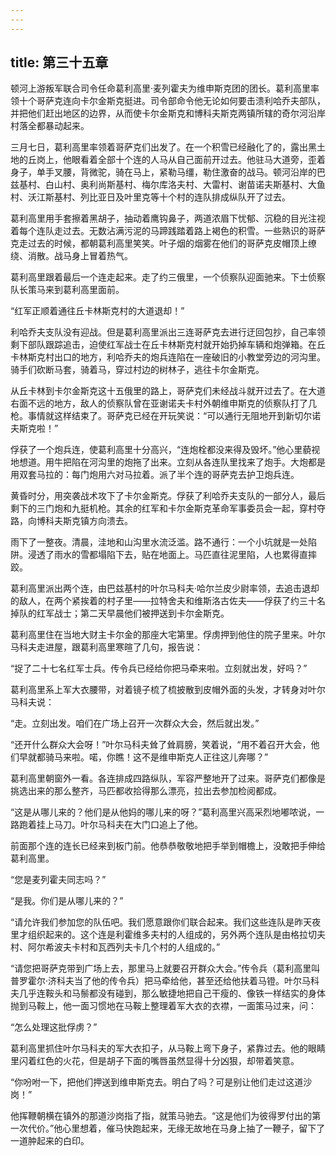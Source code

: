 ```yaml
---
---
---
```

title: 第三十五章
---




顿河上游叛军联合司令任命葛利高里·麦列霍夫为维申斯克团的团长。葛利高里率领十个哥萨克连向卡尔金斯克挺进。司令部命令他无论如何要击溃利哈乔夫部队，并把他们赶出地区的边界，从而使卡尔金斯克和博科夫斯克两镇所辖的奇尔河沿岸村落全都暴动起来。

三月七日，葛利高里率领着哥萨克们出发了。在一个积雪已经融化了的，露出黑土地的丘岗上，他眼看着全部十个连的人马从自己面前开过去。他驻马大道旁，歪着身子，单手叉腰，背微驼，骑在马上，紧勒马缰，勒住激奋的战马。顿河沿岸的巴兹基村、白山村、奥利尚斯基村、梅尔库洛夫村、大雷村、谢苗诺夫斯基村、大鱼村、沃江斯基村、列比亚日及叶里克等十个村的连队排成纵队开了过去。

葛利高里用手套擦着黑胡子，抽动着鹰钩鼻子，两道浓眉下忧郁、沉稳的目光注视着每个连队走过去。无数沾满污泥的马蹄践踏着路上褐色的积雪。一些熟识的哥萨克走过去的时候，都朝葛利高里笑笑。叶子烟的烟雾在他们的哥萨克皮帽顶上缭绕、消散。战马身上冒着热气。

葛利高里跟着最后一个连走起来。走了约三俄里，一个侦察队迎面驰来。下士侦察队长策马来到葛利高里面前。

“红军正顺着通往丘卡林斯克村的大道退却！”

利哈乔夫支队没有迎战。但是葛利高里派出三连哥萨克去进行迂回包抄，自己率领剩下部队跟踪追击，迫使红军战士在丘卡林斯克村就开始扔掉车辆和炮弹箱。在丘卡林斯克村出口的地方，利哈乔夫的炮兵连陷在一座破旧的小教堂旁边的河沟里。骑手们砍断马套，骑着马，穿过村边的树林子，逃往卡尔金斯克。

从丘卡林到卡尔金斯克这十五俄里的路上，哥萨克们未经战斗就开过去了。在大道右面不远的地方，敌人的侦察队曾在亚谢诺夫卡村外朝维申斯克的侦察队打了几枪。事情就这样结束了。哥萨克已经在开玩笑说：“可以通行无阻地开到新切尔诺夫斯克啦！”

俘获了一个炮兵连，使葛利高里十分高兴，“连炮栓都没来得及毁坏。”他心里藐视地想道。用牛把陷在河沟里的炮拖了出来。立刻从各连队里找来了炮手。大炮都是用双套马拉的：每门炮用六对马拉着。派了半个连的哥萨克去护卫炮兵连。

黄昏时分，用突袭战术攻下了卡尔金斯克。俘获了利哈乔夫支队的一部分人，最后剩下的三门炮和九挺机枪。其余的红军和卡尔金斯克革命军事委员会一起，穿村夺路，向博科夫斯克镇方向溃去。

雨下了一整夜。清晨，洼地和山沟里水流泛滥。路不通行：一个小坑就是一处陷阱。浸透了雨水的雪都塌陷下去，贴在地面上。马匹直往泥里陷，人也累得直摔跤。

葛利高里派出两个连，由巴兹基村的叶尔马科夫·哈尔兰皮少尉率领，去追击退却的敌人，在两个紧挨着的村子里——拉特舍夫和维斯洛古佐夫——俘获了约三十名掉队的红军战士；第二天早晨他们被押送到卡尔金斯克。

葛利高里住在当地大财主卡尔金的那座大宅第里。俘虏押到他住的院子里来。叶尔马科夫走进屋，跟葛利高里寒暄了几句，报告说：

“捉了二十七名红军士兵。传令兵已经给你把马牵来啦。立刻就出发，好吗？”

葛利高里系上军大衣腰带，对着镜子梳了梳披散到皮帽外面的头发，才转身对叶尔马科夫说：

“走。立刻出发。咱们在广场上召开一次群众大会，然后就出发。”

“还开什么群众大会呀！”叶尔马科夫耸了耸肩膀，笑着说，“用不着召开大会，他们早就都骑马来啦。喏，你瞧！这不是维申斯克人正往这儿奔哪？”

葛利高里朝窗外一看。各连排成四路纵队，军容严整地开了过来。哥萨克们都像是挑选出来的那么整齐，马匹都收拾得那么漂亮，拉出去参加检阅都成。

“这是从哪儿来的？他们是从他妈的哪儿来的呀？”葛利高里兴高采烈地嘟哝说，一路跑着挂上马刀。叶尔马科夫在大门口追上了他。

前面那个连的连长已经来到板门前。他恭恭敬敬地把手举到帽檐上，没敢把手伸给葛利高里。

“您是麦列霍夫同志吗？”

“是我。你们是从哪儿来的？”

“请允许我们参加您的队伍吧。我们愿意跟你们联合起来。我们这些连队是昨天夜里才组织起来的。这个连是利霍维多夫村的人组成的，另外两个连队是由格拉切夫村、阿尔希波夫卡村和瓦西列夫卡几个村的人组成的。”

“请您把哥萨克带到广场上去，那里马上就要召开群众大会。”传令兵（葛利高里叫普罗霍尔·济科夫当了他的传令兵）把马牵给他，甚至还给他扶着马镫。叶尔马科夫几乎连鞍头和马鬃都没有碰到，那么敏捷地把自己干瘦的、像铁一样结实的身体抛到马鞍上，他一面习惯地在马鞍上整理着军大衣的衣襟，一面策马过来，问：

“怎么处理这批俘虏？”

葛利高里抓住叶尔马科夫的军大衣扣子，从马鞍上弯下身子，紧靠过去。他的眼睛里闪着红色的火花，但是胡子下面的嘴唇虽然显得十分凶狠，却带着笑意。

“你吩咐一下，把他们押送到维申斯克去。明白了吗？可是别让他们走过这道沙岗！”

他挥鞭朝横在镇外的那道沙岗指了指，就策马驰去。“这是他们为彼得罗付出的第一次代价。”他心里想着，催马快跑起来，无缘无故地在马身上抽了一鞭子，留下了一道肿起来的白印。